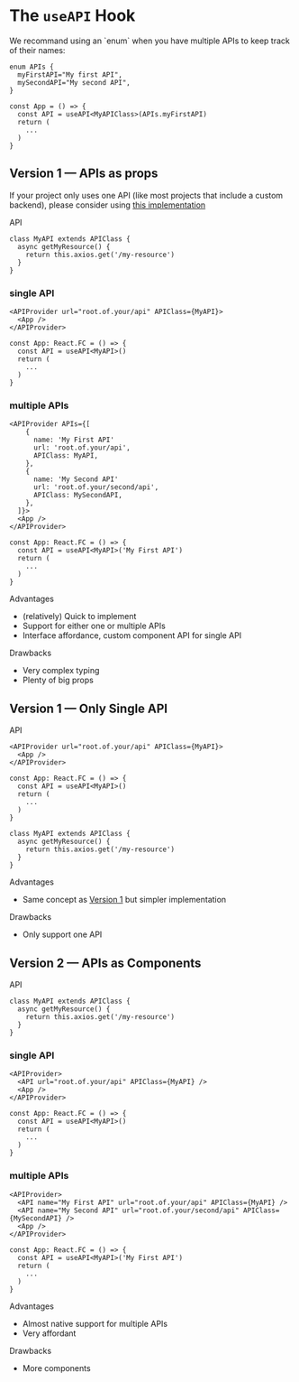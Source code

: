 

<Meta title="Hooks/useAPI/Study" />

# The <code>useAPI</code> Hook

<Tip>
  We recommand using an `enum` when you have multiple APIs to keep track of their names:
</Tip>

```tsx
enum APIs {
  myFirstAPI="My first API",
  mySecondAPI="My second API",
}
```
```tsx
const App = () => {
  const API = useAPI<MyAPIClass>(APIs.myFirstAPI)
  return (
    ...
  )
}
```

## Version 1 — APIs as props

<TryBadge href="?path=/docs/hooks-useapi-v1-apis-as-props--default" />

<Tip>If your project only uses one API (like most projects that include a custom backend), please consider using <a href="/?path=/docs/hooks-useapi-study--page#version-1--only-single-api">this implementation</a></Tip>

<div className="subheading">API</div>

```tsx
class MyAPI extends APIClass {
  async getMyResource() {
    return this.axios.get('/my-resource')
  }
}
```

### single API
```tsx
<APIProvider url="root.of.your/api" APIClass={MyAPI}>
  <App />
</APIProvider>
```
```tsx
const App: React.FC = () => {
  const API = useAPI<MyAPI>()
  return (
    ...
  )
}
```

### multiple APIs
```tsx
<APIProvider APIs={[
    {
      name: 'My First API'
      url: 'root.of.your/api',
      APIClass: MyAPI,
    },
    {
      name: 'My Second API'
      url: 'root.of.your/second/api',
      APIClass: MySecondAPI,
    },
  ]}>
  <App />
</APIProvider>
```
```tsx
const App: React.FC = () => {
  const API = useAPI<MyAPI>('My First API')
  return (
    ...
  )
}
```

<div className="subheading">Advantages</div>
<ul>
  <li>(relatively) Quick to implement</li>
  <li>Support for either one or multiple APIs</li>
  <li>Interface affordance, custom component API for single API</li>
</ul>

<div className="subheading">Drawbacks</div>
<ul>
  <li>Very complex typing</li>
  <li>Plenty of big props</li>
</ul>

## Version 1 — Only Single API

<TryBadge href="?path=/docs/hooks-useapi-v1-only-single-api--default" />

<div className="subheading">API</div>

```tsx
<APIProvider url="root.of.your/api" APIClass={MyAPI}>
  <App />
</APIProvider>
```
```tsx
const App: React.FC = () => {
  const API = useAPI<MyAPI>()
  return (
    ...
  )
}
```
```tsx
class MyAPI extends APIClass {
  async getMyResource() {
    return this.axios.get('/my-resource')
  }
}
```

<div className="subheading">Advantages</div>
<ul>
  <li>Same concept as <a href="/?path=/docs/hooks-useapi-study--page#version-1--apis-as-props">Version 1</a> but simpler implementation</li>
</ul>

<div className="subheading">Drawbacks</div>
<ul>
  <li>Only support one API</li>
</ul>

## Version 2 — APIs as Components

<TryBadge href="/?path=/docs/hooks-useapi-v2-apis-as-components--default" />

<div className="subheading">API</div>

```tsx
class MyAPI extends APIClass {
  async getMyResource() {
    return this.axios.get('/my-resource')
  }
}
```

### single API
```tsx
<APIProvider>
  <API url="root.of.your/api" APIClass={MyAPI} />
  <App />
</APIProvider>
```
```tsx
const App: React.FC = () => {
  const API = useAPI<MyAPI>()
  return (
    ...
  )
}
```

### multiple APIs
```tsx
<APIProvider>
  <API name="My First API" url="root.of.your/api" APIClass={MyAPI} />
  <API name="My Second API" url="root.of.your/second/api" APIClass={MySecondAPI} />
  <App />
</APIProvider>
```
```tsx
const App: React.FC = () => {
  const API = useAPI<MyAPI>('My First API')
  return (
    ...
  )
}
```

<div className="subheading">Advantages</div>
<ul>
  <li>Almost native support for multiple APIs</li>
  <li>Very affordant</li>
</ul>

<div className="subheading">Drawbacks</div>
<ul>
  <li>More components</li>
</ul>
